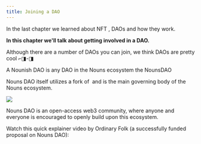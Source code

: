 ```yaml
---
title: Joining a DAO
---
```


In the last chapter we learned about NFT <Nutshell children="utility" glossaryEntry="content/glossary/utility.mdx" />, DAOs and how they work.&#x20;

**In this chapter we'll talk about getting involved in a DAO.**&#x20;

Although there are a number of DAOs you can join, we think <Nutshell children="Nounish" glossaryEntry="content/glossary/Nounish.mdx" /> DAOs are pretty cool ⌐◨-◨

A Nounish DAO is any DAO in the Nouns ecosystem <Nutshell children="forking" glossaryEntry="content/glossary/Fork.mdx" /> the NounsDAO <Nutshell children="protocol." glossaryEntry="content/glossary/Protocol.mdx" />&#x20;

Nouns DAO itself utilizes a fork of <Nutshell children="compound governance" glossaryEntry="content/glossary/compound_governance.mdx" /> and is the main governing body of the Nouns ecosystem.

![](/assets/noun-person-place-thing.png)

Nouns DAO is an open-access web3 community, where anyone and everyone is encouraged to openly build upon this ecosystem.

Watch this quick explainer video by Ordinary Folk (a successfully funded proposal on Nouns DAO):

<YouTube youTubeId="lOzCA7bZG_k&t=5s" />

<Html html="<blockquote class=&#x22;twitter-tweet&#x22;><p lang=&#x22;en&#x22; dir=&#x22;ltr&#x22;>WTF is <a href=&#x22;https://twitter.com/nounsdao?ref_src=twsrc%5Etfw&#x22;>@nounsdao</a>? That’s the question we sought to answer in this crazy video – packing in more artistic styles than we’ve ever put into a project before, and a sprinkling of humour along the way. <a href=&#x22;https://t.co/yjQgtZeZoV&#x22;>pic.twitter.com/yjQgtZeZoV</a></p>— Ordinary Folk (@ordinaryfolkco) <a href=&#x22;https://twitter.com/ordinaryfolkco/status/1603200528162656257?ref_src=twsrc%5Etfw&#x22;>December 15, 2022</a></blockquote>" />

